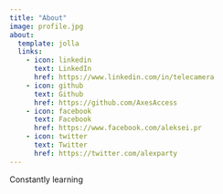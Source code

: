 ```yaml
---
title: "About"
image: profile.jpg
about:
  template: jolla
  links:
    - icon: linkedin
      text: LinkedIn
      href: https://www.linkedin.com/in/telecamera
    - icon: github
      text: Github
      href: https://github.com/AxesAccess
    - icon: facebook
      text: Facebook
      href: https://www.facebook.com/aleksei.pr
    - icon: twitter
      text: Twitter
      href: https://twitter.com/alexparty
---
```


Constantly learning
